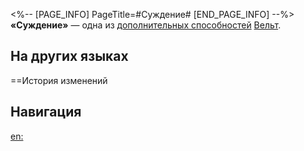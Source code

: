 <%-- [PAGE_INFO]
PageTitle=#Суждение#
[END_PAGE_INFO] --%>
{{Навык Инфобокс
|Название         = Суждение
|Изображение      = След Суждение.png
|Персонаж         = Вельт
|Тип              = Доп. способность
|Возвышение       = 4
|Длительность     = 
|Описание         = Использование сверхспособности дополнительно восстанавливает 10 ед. энергии.
|Свойство1        = 
|Масштабирование1 = 
}}
'''«Суждение»''' — одна из [[дополнительная способность|дополнительных способностей]] [[Вельт]].

==На других языках==
{{На других языках
|en   = Judgment
|zhs  = 审判
|zht  = 審判
|ja   = {{Rubi|審判|しんぱん}}
|ko   = 심판
|es   = Juicio
|fr   = Jugement
|ru   = Суждение
|th   = Judgment
|vi   = Phán Quyết
|de   = Urteil
|id   = Judgment
|pt   = Julgamento
}}

==История изменений
{{История изменений|3.5}}

==Навигация==
{{Навык Навбокс|Вельт}}

[[en:]]